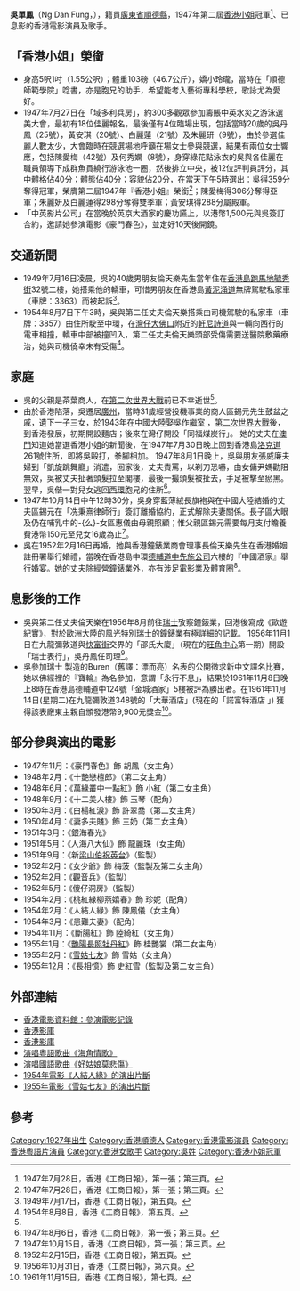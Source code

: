 '''吳單鳳'''（Ng Dan Fung，{{bd|1927年}}），籍貫[[廣東省|廣東省]][[順德縣|順德縣]]，1947年第二屆[[香港小姐|香港小姐]]冠軍<ref name="ReferenceA">1947年7月28日，香港《工商日報》，第一張；第三頁。</ref>、已息影的香港電影演員及歌手。

== 「香港小姐」榮銜 ==
* 身高5呎1吋（1.55公呎）；體重103磅（46.7公斤），嬌小玲瓏，當時在「順德師範學院」唸書，亦是胞兄的助手，希望能考入藝術專科學校，歌詠尤為愛好。
* 1947年7月27日在「域多利兵房」，約300多觀眾參加籌賬中英水災之游泳選美大會，最初有18位佳麗報名，最後僅有4位臨場出現，包括當時20歲的吳丹鳳（25號），黃安琪（20號）、白麗蓮（21號）及朱麗研（9號），由於參選佳麗人數太少，大會臨時在競選場地呼籲在場女士參與競選，結果有兩位女士響應，包括陳愛梅（42號）及何秀嫻（8號），身穿綠花點泳衣的吳與各佳麗在職員領導下成群魚貫繞行游泳池一圈，然後排立中央，被12位評判員評分，其中體格佔40分；體態佔40分；容貌佔20分，在當天下午5時選出：吳得359分奪得冠軍，榮膺第二屆1947年『香港小姐』榮銜<ref name="ReferenceA">1947年7月28日，香港《工商日報》，第一張；第三頁。</ref>；陳愛梅得306分奪得亞軍；朱麗妍及白麗蓮得298分奪得雙季軍；黃安琪得288分屬殿軍。
* 「中英影片公司」在當晚於英京大酒家的慶功讌上，以港幣1,500元與吳簽訂合約，邀請她參演電影《豪門春色》，並定好10天後開鏡。

== 交通新聞 ==
* 1949年7月16日凌晨，吳的40歲男朋友倫天樂先生當年住在[[香港島|香港島]][[跑馬地|跑馬地]][[毓秀街|毓秀街]]32號二樓，她搭乘他的轎車，可惜男朋友在香港島[[黃泥涌道|黃泥涌道]]無牌駕駛私家車（車牌：3363）而被起訴<ref>1949年7月17日，香港《工商日報》，第五頁。</ref>。
* 1954年8月7日下午3時，吳與第二任丈夫倫天樂搭乘由司機駕駛的私家車（車牌：3857）由住所駛至中環，在[[灣仔|灣仔]][[大佛口|大佛口]]附近的[[軒尼詩道|軒尼詩道]]與一輛向西行的電車相撞，轎車中部被撞凹入，第二任丈夫倫天樂頭部受傷需要送醫院敷藥療治，她與司機僥幸未有受傷<ref>1954年8月8日，香港《工商日報》，第五頁。</ref>。

== 家庭 ==
* 吳的父親是茶葉商人，在[[第二次世界大戰|第二次世界大戰]]前已不幸逝世<ref name="ReferenceA"/>。
* 由於香港陷落，吳遷居[[廣州|廣州]]，當時31歲經營投機事業的商人區錫元先生鼓盆之戚，遺下一子三女，於1943年在中國大陸娶吳作[[繼室|繼室]] ，[[第二次世界大戰|第二次世界大戰]]後，到香港發展，初期開設麵店；後來在灣仔開設「同福煤炭行」。  她的丈夫在[[澳門|澳門]]知道她當選香港小姐的新聞後，在1947年7月30日晚上回到香港島[[洛克道|洛克道]]261號住所，即將吳毆打，拳腳相加。  1947年8月1日晚上，吳與朋友張威廉夫婦到「凱旋跳舞廳」消遣，回家後，丈夫責罵，以剃刀恐嚇，由女傭尹媽勸阻無效，吳被丈夫扯著頭髮拉至閣樓，最後一撮頭髮被扯去，手足被擊至瘀黑。翌早，吳偕一對兒女逃回[[西環|西環]]胞兄的住所<ref>1947年8月6日，香港《工商日報》，第一張；第三頁。</ref>。
* 1947年10月14日中午12時30分，吳身穿藍薄絨長旗袍與在中國大陸結婚的丈夫區錫元在「冼秉熹律師行」簽訂離婚協約，正式解除夫妻關係。長子區大眼及仍在哺乳中的-{么}-女區惠儀由母親照顧；惟父親區錫元需要每月支付瞻養費港幣150元至兒女16歲為止<ref>1947年10月15日，香港《工商日報》，第一張；第三頁。</ref>。
* 吳在1952年2月16日再婚，她與香港鐘錶業商會理事長倫天樂先生在香港婚姻註冊署舉行婚禮，當晚在香港島中環[[德輔道中|德輔道中]][[先施公司|先施公司]]六樓的『中國酒家』舉行婚宴。她的丈夫除經營鐘錶業外，亦有涉足電影業及體育圈<ref>1952年2月15日，香港《工商日報》，第五頁。</ref>。

== 息影後的工作 ==
* 吳與第二任丈夫倫天樂在1956年8月前往[[瑞士|瑞士]]攷察鐘錶業，回港後寫成《歐遊紀實》，對於歐洲大陸的風光特別瑞士的鐘錶業有極詳細的記載。  1956年11月1日在九龍彌敦道與[[快富街|快富街]]交界的「邵氏大廈」（現在的[[旺角中心|旺角中心]]第一期）開設「瑞士表行」，吳丹鳳任司理<ref>1956年10月31日，香港《工商日報》，第六頁。</ref>。
* 吳參加瑞士 製造的Buren（舊譯：漂而亮）名表的公開徵求新中文譯名比賽，她以佛經裡的『寶輪』為名參加，意謂「永行不息」，結果於1961年11月8日晚上8時在香港島德輔道中124號「金城酒家」5樓被評為勝出者。在1961年11月14日(星期二)在九龍彌敦道348號的「大華酒店」(現在的「諾富特酒店 」) 獲得該表廠東主親自頒發港幣9,900元獎金<ref>1961年11月15日，香港《工商日報》，第七頁。</ref>。

== 部分參與演出的電影 ==
*1947年11月：《豪門春色》飾 胡鳳（女主角）
*1948年2月：《十艷戀檀郎》（第二女主角）
*1948年6月：《萬綠叢中一點紅》飾 小紅（第二女主角）
*1948年9月：《十二美人樓》飾 玉琴（配角）
*1950年3月：《白楊紅淚》飾 許翠喬（第二女主角）
*1950年4月：《妻多夫賤》飾 三奶（第二女主角）
*1951年3月：《銀海春光》
*1951年5月：《人海八大仙》飾 龍麗珠（女主角）
*1951年9月：《新[[梁山伯|梁山伯]][[祝英台|祝英台]]》（監製）
*1952年2月：《女少爺》飾 梅菠（監製及第二女主角）
*1952年2月：《[[觀音兵|觀音兵]]》（監製）
*1952年5月：《傻仔洞房》（監製）
*1954年2月：《桃紅綠柳燕嬉春》飾 珍妮（配角）
*1954年2月：《人結人緣》飾 陳鳳儀（女主角）
*1954年3月：《患難夫妻》（配角）
*1954年11月：《斷腸紅》飾 陸綺紅（女主角）
*1955年1月：《[[艷陽長照牡丹紅|艷陽長照牡丹紅]]》飾 桂艷裳（第二女主角）
*1955年2月：《[[雪姑七友|雪姑七友]]》飾 雪姑（女主角）
*1955年12月：《長相憶》飾 史紅雪（監製及第二女主角）

== 外部連結 ==
* [https://archive.is/20121218102920/http://ipac.hkfa.lcsd.gov.hk/ipac20/ipac.jsp?session=126C071K44718.3108&profile=hkfa&uri=link=3100036@!1268@!3100024@!3100036&aspect=basic_search&menu=search&ri=3&source=192.168.110.61@!horizon&term=%E5%90%B3%E4%B8%B9%E9%B3%B3,&index=NAMEBRP 香港電影資料館：參演電影記錄]
* [http://hkmdb.com/db/people/view.mhtml?id=1385&display_set=big5 香港影庫]{{Wayback|url=http://hkmdb.com/db/people/view.mhtml?id=1385&display_set=big5 |date=20200923142444 }}
* [http://hkmdb.com/db/people/view.mhtml?id=1385&display_set=big5 香港影庫]{{Wayback|url=http://hkmdb.com/db/people/view.mhtml?id=1385&display_set=big5 |date=20200923142444 }}
* [http://www.youtube.com/watch?v=4a1kJK4_fXc 演唱粵語歌曲《海角情歌》]{{Wayback|url=http://www.youtube.com/watch?v=4a1kJK4_fXc |date=20171020083945 }}
* [http://www.youtube.com/watch?v=niDcnIyb5GQ 演唱國語歌曲《好姑娘莫悲傷》]
* [http://www.youtube.com/watch?v=g1ixvZwR-zg 1954年電影《人結人緣》的演出片斷]
* [http://www.youtube.com/watch?v=2N51mbMmzK8 1955年電影《雪姑七友》的演出片斷]

== 參考 ==
{{Reflist}}
{{DEFAULTSORT:NG}}
[[Category:1927年出生|Category:1927年出生]]
[[Category:香港順德人|Category:香港順德人]]
[[Category:香港電影演員|Category:香港電影演員]]
[[Category:香港粵語片演員|Category:香港粵語片演員]]
[[Category:香港女歌手|Category:香港女歌手]]
[[Category:吳姓|Category:吳姓]]
[[Category:香港小姐冠軍|Category:香港小姐冠軍]]